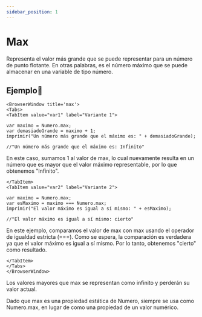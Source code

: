```yaml
---
sidebar_position: 1
---
```



# Max

Representa el valor más grande que se puede representar para un número de punto flotante. En otras palabras, es el número máximo que se puede almacenar en una variable de tipo número.

## Ejemplo📝

```mdx-code-block
<BrowserWindow title='max'>
<Tabs>
<TabItem value="var1" label="Variante 1">
```

```dummy
var maximo = Numero.max;
var demasiadoGrande = maximo + 1;
imprimir("Un número más grande que el máximo es: " + demasiadoGrande);

//"Un número más grande que el máximo es: Infinito"
```
En este caso, sumamos 1 al valor de max, lo cual nuevamente resulta en un número que es mayor que el valor máximo representable, por lo que obtenemos "Infinito".
```mdx-code-block
</TabItem>
<TabItem value="var2" label="Variante 2">
```
```dummy
var maximo = Numero.max;
var esMaximo = maximo === Numero.max;
imprimir("El valor máximo es igual a sí mismo: " + esMaximo);

//"El valor máximo es igual a sí mismo: cierto"
```
En este ejemplo, comparamos el valor de max con max usando el operador de igualdad estricta (===). Como se espera, la comparación es verdadera ya que el valor máximo es igual a sí mismo. Por lo tanto, obtenemos "cierto" como resultado.
```mdx-code-block
</TabItem>
</Tabs>
</BrowserWindow>
```
Los valores mayores que max se representan como infinito y perderán su valor  actual.

Dado que max es una propiedad estática de Numero, siempre se usa como Numero.max, en lugar de como una propiedad de un valor numérico.
